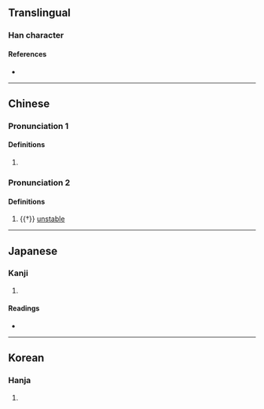 {{character info}}
==Translingual==

===Han character===
{{Han char|rn=9|rad=人|as=10|sn=12|four=23268|canj=OJCR|ids=⿰亻容}}

====References====
* {{Han ref|kx=0113.250|dkj=00970|dj=0241.140|hdz=10206.040|uh=509B|ud=20635|bh=D851|bd=55377}}

----

==Chinese==
{{zh-forms}}

===Pronunciation 1===
{{zh-pron
|m=róng
|c=jung4
|mc=1
|oc=1
|cat=a
}}

====Definitions====
{{zh-hanzi}}

# {{zh-only|傛華||傛傛}}

===Pronunciation 2===
{{zh-pron
|m=yǒng
|c=jung6
|mc=2
|oc=2
|cat=a
}}

====Definitions====
{{zh-hanzi}}

# {{†}} [[unstable]]

----

==Japanese==

===Kanji===
{{ja-kanji|grade=|rs=人10}}

# {{rfdef|ja|sort=人10}}

====Readings====
* {{ja-readings|on=よう,ゆ|kun=かが-む}}

----

==Korean==

===Hanja===
{{ko-hanja|hangeul=용|rv=yong|mr=yong}}

# {{rfdef|ko|sort=人10}}